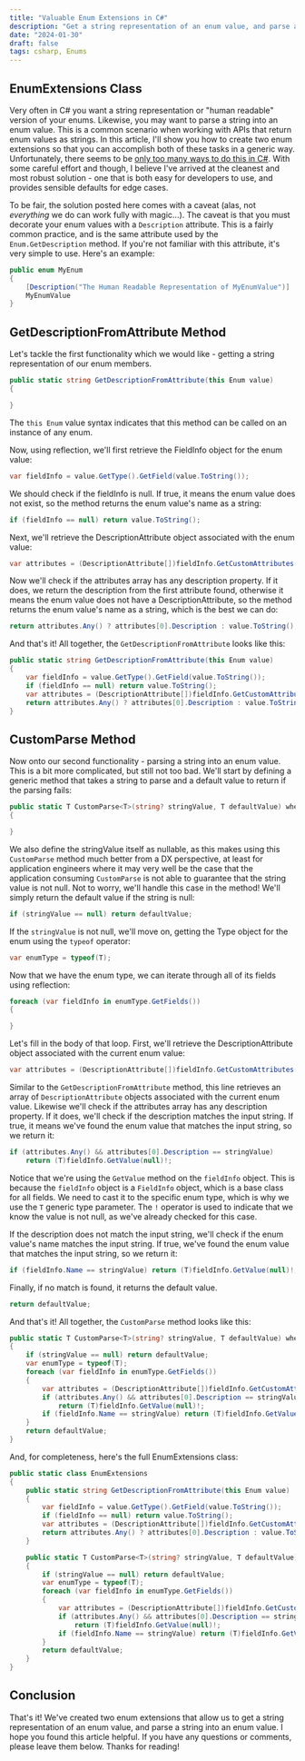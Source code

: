 ```yaml
---
title: "Valuable Enum Extensions in C#"
description: "Get a string representation of an enum value, and parse a string into an enum value."
date: "2024-01-30"
draft: false
tags: csharp, Enums
---
```



<AudioPlayer audioSrc="/audio/valuable-enum-extensions-in-c-sharp/audio.mp3"/>

## EnumExtensions Class

Very often in C# you want a string representation or "human readable" version of your enums. Likewise, you may want to parse a string into an enum value. This is a common scenario when working with APIs that return enum values as strings. In this article, I'll show you how to create two enum extensions so that you can accomplish both of these tasks in a generic way. Unfortunately, there seems to be [only too many ways to do this in C#](https://stackoverflow.com/questions/483794/convert-enum-to-string). With some careful effort and though, I believe I've arrived at the cleanest and most robust solution - one that is both easy for developers to use, and provides sensible defaults for edge cases.

To be fair, the solution posted here comes with a caveat (alas, not _everything_ we do can work fully with magic...). The caveat is that you must decorate your enum values with a `Description` attribute. This is a fairly common practice, and is the same attribute used by the `Enum.GetDescription` method. If you're not familiar with this attribute, it's very simple to use. Here's an example:

```csharp
public enum MyEnum
{
    [Description("The Human Readable Representation of MyEnumValue")]
    MyEnumValue
}
```

## GetDescriptionFromAttribute Method

Let's tackle the first functionality which we would like - getting a string representation of our enum members. 

```csharp
public static string GetDescriptionFromAttribute(this Enum value)
{

}
```

The `this Enum` value syntax indicates that this method can be called on an instance of any enum.

Now, using reflection, we'll first retrieve the FieldInfo object for the enum value:

```csharp
var fieldInfo = value.GetType().GetField(value.ToString());
```

We should check if the fieldInfo is null. If true, it means the enum value does not exist, so the method returns the enum value's name as a string:

```csharp
if (fieldInfo == null) return value.ToString();
```

Next, we'll retrieve the DescriptionAttribute object associated with the enum value:

```csharp
var attributes = (DescriptionAttribute[])fieldInfo.GetCustomAttributes(typeof(DescriptionAttribute), false);
```

Now we'll check if the attributes array has any description property. If it does, we return the description from the first attribute found, otherwise it means the enum value does not have a DescriptionAttribute, so the method returns the enum value's name as a string, which is the best we can do:

```csharp
return attributes.Any() ? attributes[0].Description : value.ToString();
```

And that's it! All together, the `GetDescriptionFromAttribute` looks like this:

```csharp
public static string GetDescriptionFromAttribute(this Enum value)
{
    var fieldInfo = value.GetType().GetField(value.ToString());
    if (fieldInfo == null) return value.ToString();
    var attributes = (DescriptionAttribute[])fieldInfo.GetCustomAttributes(typeof(DescriptionAttribute), false);
    return attributes.Any() ? attributes[0].Description : value.ToString();
}
```

## CustomParse Method

Now onto our second functionality - parsing a string into an enum value. This is a bit more complicated, but still not too bad. We'll start by defining a generic method that takes a string to parse and a default value to return if the parsing fails:

```csharp
public static T CustomParse<T>(string? stringValue, T defaultValue) where T : Enum
{

}
```

We also define the stringValue itself as nullable, as this makes using this `CustomParse` method much better from a DX perspective, at least for application engineers where it may very well be the case that the application consuming `CustomParse` is not able to guarantee that the string value is not null. Not to worry, we'll handle this case in the method! We'll simply return the default value if the string is null:

```csharp
if (stringValue == null) return defaultValue;
```

If the `stringValue` is not null, we'll move on, getting the Type object for the enum using the `typeof` operator:

```csharp
var enumType = typeof(T);
```

Now that we have the enum type, we can iterate through all of its fields using reflection:

```csharp
foreach (var fieldInfo in enumType.GetFields())
{

}
```

Let's fill in the body of that loop. First, we'll retrieve the DescriptionAttribute object associated with the current enum value:


```csharp
var attributes = (DescriptionAttribute[])fieldInfo.GetCustomAttributes(typeof(DescriptionAttribute), false);
```

Similar to the `GetDescriptionFromAttribute` method, this line retrieves an array of `DescriptionAttribute` objects associated with the current enum value. Likewise we'll check if the attributes array has any description property. If it does, we'll check if the description matches the input string. If true, it means we've found the enum value that matches the input string, so we return it:

```csharp
if (attributes.Any() && attributes[0].Description == stringValue)
    return (T)fieldInfo.GetValue(null)!;
```

Notice that we're using the `GetValue` method on the `fieldInfo` object. This is because the `fieldInfo` object is a `FieldInfo` object, which is a base class for all fields. We need to cast it to the specific enum type, which is why we use the `T` generic type parameter. The `!` operator is used to indicate that we know the value is not null, as we've already checked for this case.

If the description does not match the input string, we'll check if the enum value's name matches the input string. If true, we've found the enum value that matches the input string, so we return it:

```csharp
if (fieldInfo.Name == stringValue) return (T)fieldInfo.GetValue(null)!;
```

Finally, if no match is found, it returns the default value.

```csharp
return defaultValue;
```

And that's it! All together, the `CustomParse` method looks like this:

```csharp
public static T CustomParse<T>(string? stringValue, T defaultValue) where T : Enum
{
    if (stringValue == null) return defaultValue;
    var enumType = typeof(T);
    foreach (var fieldInfo in enumType.GetFields())
    {
        var attributes = (DescriptionAttribute[])fieldInfo.GetCustomAttributes(typeof(DescriptionAttribute), false);
        if (attributes.Any() && attributes[0].Description == stringValue)
            return (T)fieldInfo.GetValue(null)!;
        if (fieldInfo.Name == stringValue) return (T)fieldInfo.GetValue(null)!;
    }
    return defaultValue;
}
```

And, for completeness, here's the full EnumExtensions class:

```csharp
public static class EnumExtensions
{
    public static string GetDescriptionFromAttribute(this Enum value)
    {
        var fieldInfo = value.GetType().GetField(value.ToString());
        if (fieldInfo == null) return value.ToString();
        var attributes = (DescriptionAttribute[])fieldInfo.GetCustomAttributes(typeof(DescriptionAttribute), false);
        return attributes.Any() ? attributes[0].Description : value.ToString();
    }

    public static T CustomParse<T>(string? stringValue, T defaultValue) where T : Enum
    {
        if (stringValue == null) return defaultValue;
        var enumType = typeof(T);
        foreach (var fieldInfo in enumType.GetFields())
        {
            var attributes = (DescriptionAttribute[])fieldInfo.GetCustomAttributes(typeof(DescriptionAttribute), false);
            if (attributes.Any() && attributes[0].Description == stringValue)
                return (T)fieldInfo.GetValue(null)!;
            if (fieldInfo.Name == stringValue) return (T)fieldInfo.GetValue(null)!;
        }
        return defaultValue;
    }
}
```

## Conclusion

That's it! We've created two enum extensions that allow us to get a string representation of an enum value, and parse a string into an enum value. I hope you found this article helpful. If you have any questions or comments, please leave them below. Thanks for reading!